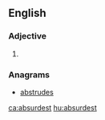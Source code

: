 ==English==

===Adjective===
{{head|en|adjective superlative form}}

# {{en-superlative of|absurd}}

===Anagrams===
* [[abstrudes#English|abstrudes]]

[[ca:absurdest]]
[[hu:absurdest]]